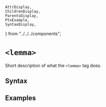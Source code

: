     AttrDisplay,
    ChildrenDisplay,
    ParentsDisplay,
    PtxExample,
    SyntaxDisplay,
} from "../../../components";

# `<lemma>`

Short description of what the `<lemma>` tag does.

## Syntax

<SyntaxDisplay name="lemma" />

## Examples

    